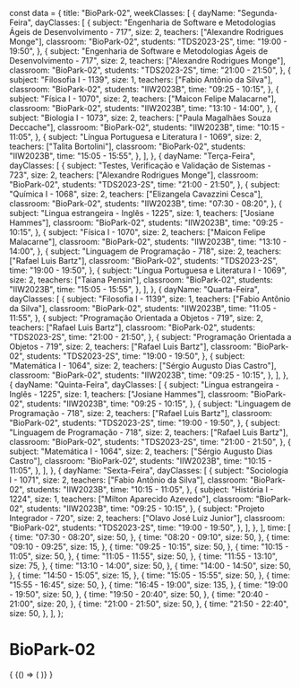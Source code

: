const data = {
  title: "BioPark-02",
  weekClasses: [
    {
      dayName: "Segunda-Feira",
      dayClasses: [
        {
          subject:
            "Engenharia de Software e Metodologias Ágeis de Desenvolvimento - 717",
          size: 2,
          teachers: ["Alexandre Rodrigues Monge"],
          classroom: "BioPark-02",
          students: "TDS2023-2S",
          time: "19:00 - 19:50",
        },
        {
          subject:
            "Engenharia de Software e Metodologias Ágeis de Desenvolvimento - 717",
          size: 2,
          teachers: ["Alexandre Rodrigues Monge"],
          classroom: "BioPark-02",
          students: "TDS2023-2S",
          time: "21:00 - 21:50",
        },
        {
          subject: "Filosofia I - 1139",
          size: 1,
          teachers: ["Fabio Antônio da Silva"],
          classroom: "BioPark-02",
          students: "IIW2023B",
          time: "09:25 - 10:15",
        },
        {
          subject: "Física I - 1070",
          size: 2,
          teachers: ["Maicon Felipe Malacarne"],
          classroom: "BioPark-02",
          students: "IIW2023B",
          time: "13:10 - 14:00",
        },
        {
          subject: "Biologia I - 1073",
          size: 2,
          teachers: ["Paula Magalhães Souza Deccache"],
          classroom: "BioPark-02",
          students: "IIW2023B",
          time: "10:15 - 11:05",
        },
        {
          subject: "Língua Portuguesa e Literatura I - 1069",
          size: 2,
          teachers: ["Talita Bortolini"],
          classroom: "BioPark-02",
          students: "IIW2023B",
          time: "15:05 - 15:55",
        },
      ],
    },
    {
      dayName: "Terça-Feira",
      dayClasses: [
        {
          subject: "Testes, Verificação e Validação de Sistemas - 723",
          size: 2,
          teachers: ["Alexandre Rodrigues Monge"],
          classroom: "BioPark-02",
          students: "TDS2023-2S",
          time: "21:00 - 21:50",
        },
        {
          subject: "Química I - 1068",
          size: 2,
          teachers: ["Elizangela Cavazzini Cesca"],
          classroom: "BioPark-02",
          students: "IIW2023B",
          time: "07:30 - 08:20",
        },
        {
          subject: "Lingua estrangeira - Inglês - 1225",
          size: 1,
          teachers: ["Josiane Hammes"],
          classroom: "BioPark-02",
          students: "IIW2023B",
          time: "09:25 - 10:15",
        },
        {
          subject: "Física I - 1070",
          size: 2,
          teachers: ["Maicon Felipe Malacarne"],
          classroom: "BioPark-02",
          students: "IIW2023B",
          time: "13:10 - 14:00",
        },
        {
          subject: "Linguagem de Programação - 718",
          size: 2,
          teachers: ["Rafael Luis Bartz"],
          classroom: "BioPark-02",
          students: "TDS2023-2S",
          time: "19:00 - 19:50",
        },
        {
          subject: "Língua Portuguesa e Literatura I - 1069",
          size: 2,
          teachers: ["Taiana Pensin"],
          classroom: "BioPark-02",
          students: "IIW2023B",
          time: "15:05 - 15:55",
        },
      ],
    },
    {
      dayName: "Quarta-Feira",
      dayClasses: [
        {
          subject: "Filosofia I - 1139",
          size: 1,
          teachers: ["Fabio Antônio da Silva"],
          classroom: "BioPark-02",
          students: "IIW2023B",
          time: "11:05 - 11:55",
        },
        {
          subject: "Programação Orientada a Objetos - 719",
          size: 2,
          teachers: ["Rafael Luis Bartz"],
          classroom: "BioPark-02",
          students: "TDS2023-2S",
          time: "21:00 - 21:50",
        },
        {
          subject: "Programação Orientada a Objetos - 719",
          size: 2,
          teachers: ["Rafael Luis Bartz"],
          classroom: "BioPark-02",
          students: "TDS2023-2S",
          time: "19:00 - 19:50",
        },
        {
          subject: "Matemática I - 1064",
          size: 2,
          teachers: ["Sérgio Augusto Dias Castro"],
          classroom: "BioPark-02",
          students: "IIW2023B",
          time: "09:25 - 10:15",
        },
      ],
    },
    {
      dayName: "Quinta-Feira",
      dayClasses: [
        {
          subject: "Lingua estrangeira - Inglês - 1225",
          size: 1,
          teachers: ["Josiane Hammes"],
          classroom: "BioPark-02",
          students: "IIW2023B",
          time: "09:25 - 10:15",
        },
        {
          subject: "Linguagem de Programação - 718",
          size: 2,
          teachers: ["Rafael Luis Bartz"],
          classroom: "BioPark-02",
          students: "TDS2023-2S",
          time: "19:00 - 19:50",
        },
        {
          subject: "Linguagem de Programação - 718",
          size: 2,
          teachers: ["Rafael Luis Bartz"],
          classroom: "BioPark-02",
          students: "TDS2023-2S",
          time: "21:00 - 21:50",
        },
        {
          subject: "Matemática I - 1064",
          size: 2,
          teachers: ["Sérgio Augusto Dias Castro"],
          classroom: "BioPark-02",
          students: "IIW2023B",
          time: "10:15 - 11:05",
        },
      ],
    },
    {
      dayName: "Sexta-Feira",
      dayClasses: [
        {
          subject: "Sociologia I - 1071",
          size: 2,
          teachers: ["Fabio Antônio da Silva"],
          classroom: "BioPark-02",
          students: "IIW2023B",
          time: "10:15 - 11:05",
        },
        {
          subject: "História I - 1224",
          size: 1,
          teachers: ["Milton Aparecido Azevedo"],
          classroom: "BioPark-02",
          students: "IIW2023B",
          time: "09:25 - 10:15",
        },
        {
          subject: "Projeto Integrador - 720",
          size: 2,
          teachers: ["Olavo José Luiz Junior"],
          classroom: "BioPark-02",
          students: "TDS2023-2S",
          time: "19:00 - 19:50",
        },
      ],
    },
  ],
  time: [
    {
      time: "07:30 - 08:20",
      size: 50,
    },
    {
      time: "08:20 - 09:10",
      size: 50,
    },
    {
      time: "09:10 - 09:25",
      size: 15,
    },
    {
      time: "09:25 - 10:15",
      size: 50,
    },
    {
      time: "10:15 - 11:05",
      size: 50,
    },
    {
      time: "11:05 - 11:55",
      size: 50,
    },
    {
      time: "11:55 - 13:10",
      size: 75,
    },
    {
      time: "13:10 - 14:00",
      size: 50,
    },
    {
      time: "14:00 - 14:50",
      size: 50,
    },
    {
      time: "14:50 - 15:05",
      size: 15,
    },
    {
      time: "15:05 - 15:55",
      size: 50,
    },
    {
      time: "15:55 - 16:45",
      size: 50,
    },
    {
      time: "16:45 - 19:00",
      size: 135,
    },
    {
      time: "19:00 - 19:50",
      size: 50,
    },
    {
      time: "19:50 - 20:40",
      size: 50,
    },
    {
      time: "20:40 - 21:00",
      size: 20,
    },
    {
      time: "21:00 - 21:50",
      size: 50,
    },
    {
      time: "21:50 - 22:40",
      size: 50,
    },
  ],
};

# BioPark-02

<div>
  {
    <BrowserOnly>
      {() => (
        <Grid
          title={data.title}
          weekClasses={data.weekClasses}
          time={data.time}
        />
      )}
    </BrowserOnly>
  }
</div>
